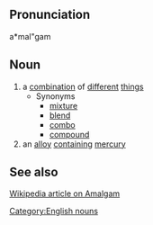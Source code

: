==Pronunciation==
a*mal"gam

==Noun==
# a [[combination]] of [[different]] [[thing]]s
#* Synonyms
#** [[mixture]]
#** [[blend]]
#** [[combo]]
#** [[compound]]
# an [[alloy]] [[contain]]ing [[mercury]]

==See also==
[http://en2.wikipedia.org/wiki/Amalgam Wikipedia article on Amalgam]

[[Category:English nouns]]